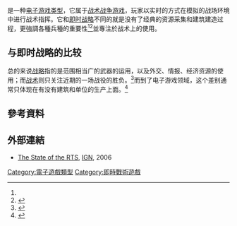 {{noteTA|G1=Games}}

{{Vgname2|即时战术游戏|en=Real-time tactics|缩写“RTT”<ref name="ign-stateoftherts">{{cite web|url=http://pc.ign.com/articles/700/700747p3.html|title=The State of the RTS|work=[[IGN|IGN]]|date=7 April 2006|accessdate=14 September 2006|archive-date=2006-06-24|archive-url=https://web.archive.org/web/20060624224943/http://pc.ign.com/articles/700/700747p3.html|dead-url=no}}(Article at IGN discussing their perception of RTS and related genres as of 2006. RTT is discussed as a new and not yet established genre from the publisher's perspective.)</ref>}}是一种[[电子游戏类型|电子游戏类型]]，它属于[[戰爭遊戲|战术战争游戏]]，玩家以实时的方式在模拟的战场环境中进行战术指挥。它和[[即时战略|即时战略]]不同的就是没有了经典的资源采集和建筑建造过程，更強調各種兵種的重要性<ref name="ign-stateoftherts" /><ref name="splanet">{{cite web | title =Point - CounterPoint: Resource Collection vs. Fixed Units | publisher =StrategyPlanet | url =http://www.strategyplanet.com/features/articles/pcp-resources/ | accessdate =2007-11-04 | deadurl =yes | archiveurl =https://web.archive.org/web/20071231194439/http://www.strategyplanet.com/features/articles/pcp-resources/ | archivedate =2007-12-31 }}</ref>並專注於战术上的使用。

== 与即时战略的比较 ==
总的来说[[战略|战略]]指的是范围相当广的武器的运用，以及外交、情报、经济资源的使用；而[[战术|战术]]则只关注近期的一场战役的胜负。<ref name=gspytbsrts_pvi>{{cite web |last=Walker |first=Mark |title=Strategy Gaming: Part VI -- Where the Genre is Headed |publisher=[[GameSpy|GameSpy]] |url=http://archive.gamespy.com/articles/february02/stratfinal/ |date=February 2002 |accessdate=2010-02-13 |deadurl=yes |archiveurl=https://web.archive.org/web/20071030014041/http://archive.gamespy.com/articles/february02/stratfinal/ |archivedate=2007-10-30 }}</ref>而到了电子游戏领域，这个差别通常只体现在有没有建筑和单位的生产上面。<ref name="gama_goodfellow">{{cite web  | last = Goodfellow  | first = Troy  | title = The Future Of The RTS - A Counter-Opinion  | publisher = [[Gamasutra|Gamasutra]]  | date = January 28, 2008  | url = http://www.gamasutra.com/php-bin/news_index.php?story=17098  | accessdate = 2010-02-02  | archive-date = 2009-11-10  | archive-url = https://web.archive.org/web/20091110150135/http://www.gamasutra.com/php-bin/news_index.php?story=17098  | dead-url = no  }}</ref>

==參考資料==
{{Reflist|2}}

==外部連結==
* [http://pc.ign.com/articles/700/700747p1.html The State of the RTS]{{Wayback|url=http://pc.ign.com/articles/700/700747p1.html |date=20080511142804 }}, [[IGN|IGN]], 2006
{{電子遊戲類型}}

[[Category:電子遊戲類型|Category:電子遊戲類型]]
[[Category:即時戰術遊戲|Category:即時戰術遊戲]]